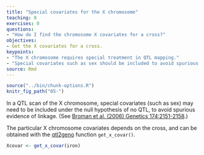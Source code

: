 ```yaml
---
title: "Special covariates for the X chromosome"
teaching: 0
exercises: 0
questions:
- "How do I find the chromosome X covariates for a cross?"
objectives:
- Get the X covariates for a cross.
keypoints:
- "The X chromosome requires special treatment in QTL mapping."
- "Special covariates such as sex should be included to avoid spurious evidence of linkage."
source: Rmd
---
```


```r
source("../bin/chunk-options.R")
knitr_fig_path("05-")
```

In a QTL scan of the X chromosome, special covariates (such as sex) may need to be included under the null hypothesis of no QTL, to avoid spurious evidence of linkage. (See [Broman et al. (2006) Genetics 174:2151-2158](http://www.genetics.org/content/174/4/2151.long).)

The particular X chromosome covariates depends on the cross, and can be obtained with the [qtl2geno](https://github.com/rqtl/qtl2geno)
function `get_x_covar()`.

```r
Xcovar <- get_x_covar(iron)
```
